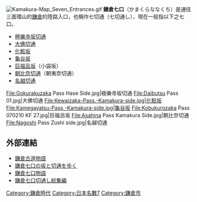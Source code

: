[[File:Kamakura-Map_Seven_Entrances.gif|thumb]]
'''鎌倉七口'''（かまくらななくち）是通往三面環山的[[鎌倉|鎌倉]]的陸路入口，也稱作七切通（七切通し），現在一般指以下之七口。

* [[極樂寺坂切通|極樂寺坂切通]]
* [[大佛切通|大佛切通]]
* [[化粧坂|化粧坂]]
* [[龜谷坂|龜谷坂]]
* [[巨福呂坂|巨福呂坂]]（小袋坂）
* [[朝比奈切通|朝比奈切通]]（朝夷奈切通）
* [[名越切通|名越切通]]

<gallery>
File:Gokurakuzaka Pass Hase Side.jpg|極樂寺坂切通
File:Daibutsu Pass 01.jpg|大佛切通
File:Kewaizaka-Pass.-Kamakura-side.jpg|化粧坂
File:Kamegayatsu-Pass,-Kamakura-side.jpg|龜谷坂
File:Kobukurozaka Pass 070210 KF 27.jpg|巨福呂坂
File:Asahina Pass Kamakura Side.jpg|朝比奈切通
File:Nagoshi Pass Zushi side.jpg|名越切通
</gallery>

== 外部連結 ==
{{Commonscat|Kamakura Seven Passes}}
* [http://www.asahi-net.or.jp/~ab9t-ymh/monogatari_folder/kama-ko1.html 鎌倉古道物語]
* [http://www.kcn-net.org/kiritosi/index.htm 鎌倉七口の坂と切通を歩く]
* [https://web.archive.org/web/20080517054142/http://www.kcn-net.org/kamakura/tokusyu/nanakuti.html 鎌倉七口物語]
* [http://www.ktmchi.com/rekisi/nkc_00.html 鎌倉七口切通し総集編]

[[Category:鎌倉時代|Category:鎌倉時代]]
[[Category:日本名數7|Category:日本名數7]]
[[Category:鎌倉市|Category:鎌倉市]]